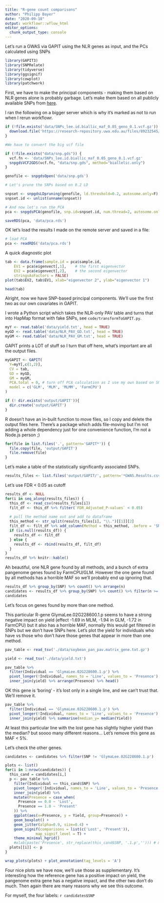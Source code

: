 ---
title: "R-gene count comparisons"
author: "Philipp Bayer"
date: "2020-09-18"
output: workflowr::wflow_html
editor_options:
  chunk_output_type: console
---

Let's run a GWAS via GAPIT using the NLR genes as input, and the PCs calculated using SNPs

```{r setup, warning=FALSE, message=FALSE}
library(GAPIT3)
library(SNPRelate)
library(tidyverse)
library(ggsignif)
library(cowplot)
library(patchwork)
```

First, we have to make the principal components - making them based on NLR genes alone is probably garbage. Let's make them based on all publicly available SNPs from [here](https://research-repository.uwa.edu.au/en/datasets/soybean-pangenome-snps-assembly-annotation-pav).

I ran the following on a bigger server which is why it's marked as not to run when I rerun workflowr.

```{r eval=FALSE}
if (!file.exists('data/SNPs_lee.id.biallic_maf_0.05_geno_0.1.vcf.gz')) {
  download.file('https://research-repository.uwa.edu.au/files/89232545/SNPs_lee.id.biallic_maf_0.05_geno_0.1.vcf.gz', 'data/SNPs_lee.id.biallic_maf_0.05_geno_0.1.vcf.gz')
}

#We have to convert the big vcf file

if (!file.exists("data/snp.gds")) {
  vcf.fn <- 'data/SNPs_lee.id.biallic_maf_0.05_geno_0.1.vcf.gz'
  snpgdsVCF2GDS(vcf.fn, "data/snp.gds", method="biallelic.only")
}

genofile <- snpgdsOpen('data/snp.gds')

# Let's prune the SNPs based on 0.2 LD

snpset <- snpgdsLDpruning(genofile, ld.threshold=0.2, autosome.only=F)
snpset.id <- unlist(unname(snpset))

# And now let's run the PCA
pca <- snpgdsPCA(genofile, snp.id=snpset.id, num.thread=2, autosome.only=F)

saveRDS(pca, 'data/pca.rds')
```

OK let's load the results I made on the remote server and saved in a file:

```{r}
# load PCA
pca <- readRDS('data/pca.rds')
```

A quick diagnostic plot

```{r}
tab <- data.frame(sample.id = pca$sample.id,
    EV1 = pca$eigenvect[,1],    # the first eigenvector
    EV2 = pca$eigenvect[,2],    # the second eigenvector
    stringsAsFactors = FALSE)
plot(tab$EV2, tab$EV1, xlab="eigenvector 2", ylab="eigenvector 1")
```

```{r}
head(tab)
```

Alright, now we have SNP-based principal components. We'll use the first two as our own covariates in GAPIT.

I wrote a Python script which takes the NLR-only PAV table and turns that into HapMap format with fake SNPs, see `code/transformToGAPIT.py`.

```{r}
myY <- read.table('data/yield.txt', head = TRUE)
myGD <- read.table('data/NLR_PAV_GD.txt', head = TRUE)
myGM <- read.table('data/NLR_PAV_GM.txt', head = TRUE)
```

GAPIT prints a LOT of stuff so I turn that off here, what's important are all the output files.

```{r, evval=FALSE, message=FALSE, warning=FALSE, results=FALSE}
myGAPIT <- GAPIT(
  Y=myY[,c(1,2)],
  CV = tab,
  GD = myGD,
  GM = myGM,
  PCA.total = 0, # turn off PCA calculation as I use my own based on SNPs
  model = c('GLM', 'MLM', 'MLMM', 'FarmCPU')
)
```

```{r}
if (! dir.exists('output/GAPIT')){
  dir.create('output/GAPIT')
}
```

R doesn't have an in-built function to move files, so I copy and delete the output files here. There's a package which adds file-moving but I'm not adding a whole dependency just for one convenience function, I'm not a Node.js person ;) 

```{r}
for(file in list.files('.', pattern='GAPIT*')) {
  file.copy(file, 'output/GAPIT')
  file.remove(file)
}
```

Let's make a table of the statistically significantly associated SNPs.

```{r}
results_files <- list.files('output/GAPIT/', pattern='*GWAS.Results.csv', full.names = T)
```

Let's use FDR < 0.05 as cutoff

```{r}
results_df <- NULL
for(i in seq_along(results_files)) {
  this_df <- read_csv(results_files[i])
  filt_df <- this_df %>% filter(`FDR_Adjusted_P-values` < 0.05)
  
  # pull the method name out and add to dataframe
  this_method <- str_split(results_files[i], "\\.")[[1]][2]
  filt_df <- filt_df %>% add_column(Method = this_method, .before = 'SNP')
  if (is.null(results_df)) {
    results_df <- filt_df
  } else {
    results_df <- rbind(results_df, filt_df)
  }
}
results_df %>% knitr::kable()
```

Ah beautiful, one NLR gene found by all methods, and a bunch of extra pangenome genes found by FarmCPU/GLM. However the one gene found by all methods has a horrible MAF so we'll probably end up ignoring that.

```{r}
results_df %>% group_by(SNP) %>% count() %>% arrange(n)
candidates <- results_df %>% group_by(SNP) %>% count() %>% filter(n >= 2)
candidates
```

Let's focus on genes found by more than one method.

This particular R-gene GlymaLee.02G228600.1.p seems to have a strong negative impact on yield (effect -1.69 in MLM, -1.94 in GLM, -1.72 in FarmCPU) but it also has a horrible MAF, normally this would get filtered in SNPs but we don't have SNPs here.  Let's plot the yield for individuals who have vs those who don't have those genes that appear in more than one method.

```{r}
pav_table <- read_tsv('./data/soybean_pan_pav.matrix_gene.txt.gz')
```

```{r}
yield <- read_tsv('./data/yield.txt')
```

```{r}
pav_table %>% 
  filter(Individual == 'GlymaLee.02G228600.1.p') %>% 
  pivot_longer(!Individual, names_to = 'Line', values_to = 'Presence') %>% 
  inner_join(yield) %>% arrange(Presence) %>% head()
```

OK this gene is 'boring' - it's lost only in a single line, and we can't trust that. We'll remove it.

```{r}
pav_table %>% 
  filter(Individual == 'GlymaLee.02G228600.1.p') %>% 
  pivot_longer(!Individual, names_to = 'Line', values_to = 'Presence') %>% 
  inner_join(yield) %>% summarise(median_y= median(Yield))
```

At least this particular line with the lost gene has slightly higher yield than the median? but soooo many different reasons... Let's remove this gene as MAF < 5%.

Let's check the other genes.

```{r}
candidates <- candidates %>% filter(SNP != 'GlymaLee.02G228600.1.p')
```

```{r fig.height=8, fig.width=8}
plots <- list()
for(i in 1:nrow(candidates)) {
  this_cand = candidates[i,]
  p <- pav_table %>% 
    filter(Individual == this_cand$SNP) %>% 
    pivot_longer(!Individual, names_to = 'Line', values_to = 'Presence') %>% 
    inner_join(yield) %>% 
    mutate(Presence = case_when(
      Presence == 0.0 ~ 'Lost',
      Presence == 1.0 ~ 'Present'
    )) %>% 
    ggplot(aes(x=Presence, y = Yield, group=Presence)) + 
    geom_boxplot() + 
    geom_jitter(alpha=0.9, size=0.4) + 
    geom_signif(comparisons = list(c('Lost', 'Present')), 
              map_signif_level = T) +
    theme_minimal_hgrid()
    #xlab(paste('Presence', str_replace(this_cand$SNP, '.1.p',''))) # make the gene name a bit nicer
  plots[[i]] <- p
}

wrap_plots(plots) + plot_annotation(tag_levels = 'A')
```

Four nice plots we have now, we'll use those as supplementary. It's interesting how the reference gene has a positive impact on yield, the pangenome extra gene has a negative impact, and the other two don't do much. Then again there are many reasons why we see this outcome.

For myself, the four labels: `r candidates$SNP`
